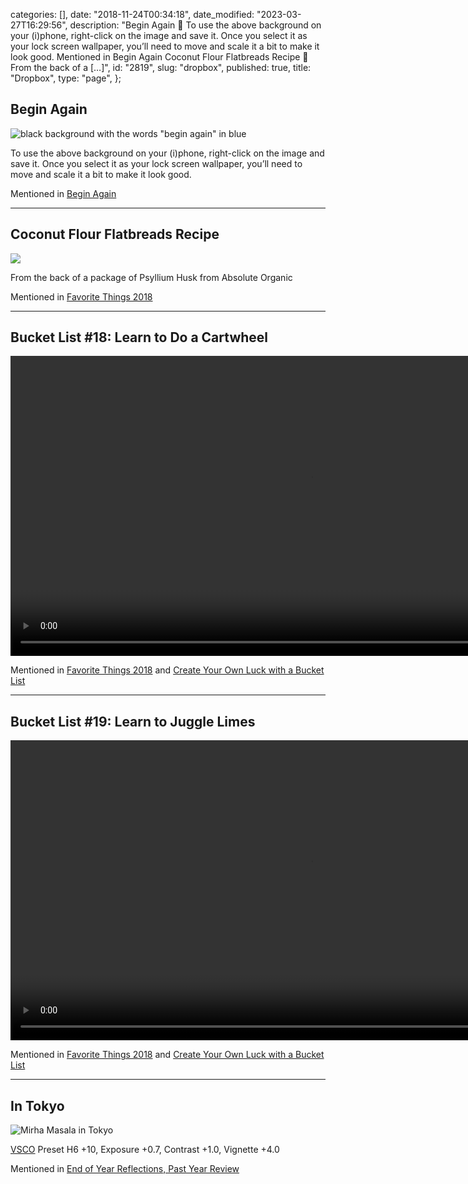 
  categories: [],
  date: "2018-11-24T00:34:18",
  date_modified: "2023-03-27T16:29:56",
  description:
    "Begin Again 🔗 To use the above background on your (i)phone, right-click on the image and save it. Once you select it as your lock screen wallpaper, you’ll need to move and scale it a bit to make it look good. Mentioned in Begin Again Coconut Flour Flatbreads Recipe 🔗 From the back of a […]",
  id: "2819",
  slug: "dropbox",
  published: true,
  title: "Dropbox",
  type: "page",
};


## Begin Again

![black background with the words "begin again" in blue](/pages/begin_again.png)

To use the above background on your (i)phone, right-click on the image and save it. Once you select it as your lock screen wallpaper, you’ll need to move and scale it a bit to make it look good.

Mentioned in [Begin Again](/letters/paper-planes-packets-0619)

---

## Coconut Flour Flatbreads Recipe

![](/pages/coconut_flour_flatbreads_recipe.jpg)

From the back of a package of Psyllium Husk from Absolute Organic

Mentioned in [Favorite Things 2018](/posts/favorite-things-2018/)

---

## Bucket List #18: Learn to Do a Cartwheel

<video className="w-full" height="480" controls>
  <source src="/pages/bucket_list_cartwheels.mp4" type="video/mp4" />
  Your browser does not support the video tag.
</video>

Mentioned in [Favorite Things 2018](/posts/favorite-things-2018/) and [Create Your Own Luck with a Bucket List](/tsop/posts/bucket-list#the-bucket-list)

---

## Bucket List #19: Learn to Juggle Limes

<video className="w-full" height="480" controls>
  <source src="/pages/bucket_list_juggling.mp4" type="video/mp4" />
  Your browser does not support the video tag.
</video>

Mentioned in [Favorite Things 2018](/posts/favorite-things-2018/) and [Create Your Own Luck with a Bucket List](/tsop/posts/bucket-list#the-bucket-list)

---

## In Tokyo

![Mirha Masala in Tokyo](/pages/mirha_masala_tokyo.jpg)

[VSCO](https://vsco.co/store/app) Preset H6 +10, Exposure +0.7, Contrast +1.0, Vignette +4.0

Mentioned in [End of Year Reflections, Past Year Review](/letters/paper-planes-packets-1218/)
